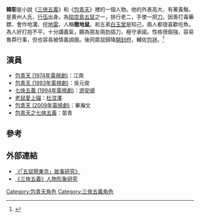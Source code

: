 '''韓彰'''是小說《[[三俠五義|三俠五義]]》和《[[包青天|包青天]]》裡的一個人物。他的外表高大，有著黃鬚。是黄州人氏，[[行伍|行伍]]出身。為[[陷空島五鼠|陷空島五鼠]]之一，排行老二，手使一把[[刀|刀]]，因善打毒藥鏢，會作地溝、挖[[地雷|地雷]]，人稱'''徹地鼠'''。和五弟[[白玉堂|白玉堂]]是知己，兩人都很喜歡吃魚。為人好打抱不平，十分講義氣，願為朋友兩肋插刀，極守承諾。性格很倔強，容易魯莽行事，但也容易被情義說服。後同眾鼠歸降[[開封府|開封府]]，輔佐[[包拯|包拯]]。<ref>{{cite journal zh |author= 陳威棣 |year= 2012 |title= 《三俠五義之俠義精神探討》 |pages= 82–85 |url= http://ndltd.ncl.edu.tw/cgi-bin/gs32/gsweb.cgi?o=dnclcdr&s=id=%22100HCU00045028%22.&searchmode=basic |accessdate= 2014-03-17 |journal=  |archive-url= https://web.archive.org/web/20140413123939/http://ndltd.ncl.edu.tw/cgi-bin/gs32/gsweb.cgi?o=dnclcdr&s=id=%22100HCU00045028%22.&searchmode=basic |archive-date= 2014-04-13 |dead-url= yes }}</ref>

==演員==
* [[包青天_(1974年電視劇)|包青天 (1974年電視劇)]]：江南
* [[包青天_(1993年電視劇)|包青天 (1993年電視劇)]]：吳元俊
* [[七俠五義_(1994年電視劇)|七俠五義 (1994年電視劇)]]：[[游安順|游安順]]
* [[老鼠愛上貓|老鼠愛上貓]]：[[杜汶澤|杜汶澤]]
* [[包青天_(2009年電視劇)|包青天 (2009年電視劇)]]：畢瀚文
* [[包青天之七俠五義|包青天之七俠五義]]：苗青

== 參考 ==
{{reflist}}

== 外部連結 ==
* [http://ndltd.ncl.edu.tw/cgi-bin/gs32/gsweb.cgi?o=dnclcdr&s=id=%22092CCU00045026%22.&searchmode=basic 《「五鼠鬧東京」故事研究》] {{Wayback|url=http://ndltd.ncl.edu.tw/cgi-bin/gs32/gsweb.cgi?o=dnclcdr&s=id=%22092CCU00045026%22.&searchmode=basic |date=20140413131525 }}
* [https://web.archive.org/web/20080625120706/http://140.127.53.10/cgi-bin/cdrfb3/gsweb.cgi?o=dstdcdr 《三俠五義》人物形象研究]

{{Fict-char-stub}}
[[Category:包青天角色|Category:包青天角色]]
[[Category:三俠五義角色|Category:三俠五義角色]]